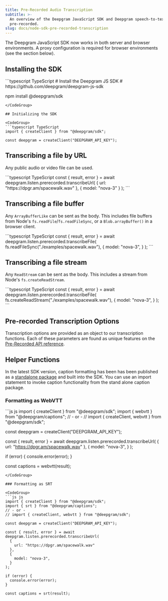 ```yaml
---
title: Pre-Recorded Audio Transcription
subtitle: >-
  An overview of the Deepgram JavaScript SDK and Deepgram speech-to-text
  pre-recorded.
slug: docs/node-sdk-pre-recorded-transcription
---
```



The Deepgram JavaScript SDK now works in both server and browser environments. A proxy configuration is required for browser environments (see the section below).

## Installing the SDK

<CodeGroup>
  ```typescript TypeScript
  # Install the Deepgram JS SDK
  # https://github.com/deepgram/deepgram-js-sdk

  npm install @deepgram/sdk
  ```
</CodeGroup>

## Initializing the SDK

<CodeGroup>
  ```typescript TypeScript
  import { createClient } from "@deepgram/sdk";

  const deepgram = createClient("DEEPGRAM_API_KEY");
  ```
</CodeGroup>

## Transcribing a file by URL

Any public audio or video file can be used.

<CodeGroup>
  ```typescript TypeScript
  const { result, error } = await deepgram.listen.prerecorded.transcribeUrl(
    {
      url: "https://dpgr.am/spacewalk.wav"
    },
    {
      model: "nova-3"
    }
  );
  ```
</CodeGroup>

## Transcribing a file buffer

Any `ArrayBufferLike` can be sent as the body. This includes file buffers from Node's `fs.readFile`/`fs.readFileSync`, or a `Blob.arrayBuffer()` in a browser client.

<CodeGroup>
  ```typescript TypeScript
  const { result, error } = await deepgram.listen.prerecorded.transcribeFile(
    fs.readFileSync("./examples/spacewalk.wav"),
    {
      model: "nova-3",
    }
  );
  ```
</CodeGroup>

## Transcribing a file stream

Any `ReadStream` can be sent as the body. This includes a stream from Node's `fs.createReadStream`.

<CodeGroup>
  ```typescript TypeScript
  const { result, error } = await deepgram.listen.prerecorded.transcribeFile(
    fs.createReadStream("./examples/spacewalk.wav"),
    {
      model: "nova-3",
    }
  );
  ```
</CodeGroup>

## Pre-recorded Transcription Options

Transcription options are provided as an object to our transcription functions. Each of these parameters are found as unique features on the [Pre-Recorded API reference](/reference/pre-recorded).

## Helper Functions

In the latest SDK version, caption formatting has been has been published as a [standalone package](https://github.com/deepgram/deepgram-js-captions) and built into the SDK. You can use an import statement to invoke caption functionality from the stand alone caption package.

### Formatting as WebVTT

<CodeGroup>
  ```js js
  import { createClient } from "@deepgram/sdk";
  import { webvtt } from "@deepgram/captions";
  // - or -
  // import { createClient, webvtt } from "@deepgram/sdk";

  const deepgram = createClient("DEEPGRAM_API_KEY");

  const { result, error } = await deepgram.listen.prerecorded.transcribeUrl(
    {
      url: "https://dpgr.am/spacewalk.wav"
    },
    {
      model: "nova-3",
    }
  );

  if (error) {
    console.error(error);
  }

  const captions = webvtt(result);
  ```
</CodeGroup>

### Formatting as SRT

<CodeGroup>
  ```js js
  import { createClient } from "@deepgram/sdk";
  import { srt } from "@deepgram/captions";
  // - or -
  // import { createClient, webvtt } from "@deepgram/sdk";

  const deepgram = createClient("DEEPGRAM_API_KEY");

  const { result, error } = await deepgram.listen.prerecorded.transcribeUrl(
    {
      url: "https://dpgr.am/spacewalk.wav"
    },
    {
      model: "nova-3",
    }
  );

  if (error) {
    console.error(error);
  }

  const captions = srt(result);
  ```
</CodeGroup>
